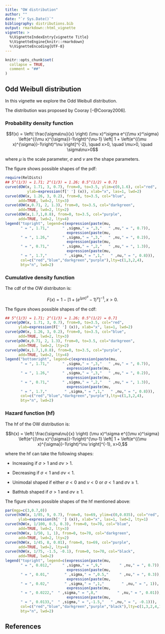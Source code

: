 ```yaml
---
title: "OW distribution"
author: ""
date: "`r Sys.Date()`"
bibliography: distributions.bib
output: rmarkdown::html_vignette
vignette: >
  %\VignetteIndexEntry{vignette Title}
  %\VignetteEngine{knitr::rmarkdown}
  %\VignetteEncoding{UTF-8}
---
```


```r
knitr::opts_chunk$set(
  collapse = TRUE,
  comment = "##"
)
```

## Odd Weibull distribution

In this vignette we explore the Odd Weibull distribution.

The distribution was proposed by Cooray [-@Cooray2006].

### Probability density function 

$$f(x) = \left( \frac{\sigma\nu}{x} \right) (\mu x)^\sigma e^{(\mu x)^\sigma} \left(e^{(\mu x)^{\sigma}}-1\right)^{\nu-1} \left[ 1 + \left(e^{(\mu x)^{\sigma}}-1\right)^\nu \right]^{-2}, \quad x>0, \quad \mu>0, \quad \sigma\nu>0$$

where $\mu$ is the scale parameter, $\sigma$ and $\nu$ are the shape parameters.

The figure shows possible shapes of the pdf: 

```r
require(RelDists)
## 5^(1/3) = 1.71; 2^(1/3) = 1.26; 0.5^(1/2) = 0.71
curve(dOW(x, 1.71, 3, 0.7), from=0, to=3.5, ylim=c(0,1.6), col="red",
          ylab=expression(f[' '] (x)), xlab="x", las=1, lwd=2)
curve(dOW(x, 1.26, 3, 0.2), from=0, to=3.5, col="blue", 
      add=TRUE, lwd=2, lty=3) 
curve(dOW(x,0.71, 2, 1.3), from=0, to=3.5, col="darkgreen", 
      add=TRUE, lwd=2, lty=2)
curve(dOW(x,1.7,1,0.8), from=0, to=3.5, col="purple", 
      add=TRUE, lwd=2, lty=4)
legend("topright", legend=c(expression(paste(mu,
       " = ", 1.71,"      " ,sigma," = ",3,"   " ,nu," = ", 0.7)),
                            expression(paste(mu, 
       " = ", 1.26,"      " ,sigma," = ",3,"   " ,nu," = ", 0.2)),
                            expression(paste(mu,
       " = ", 0.71,"      " ,sigma," = ",2,"   " ,nu," = ", 1.3)),
                            expression(paste(mu,
       " = ", 1.7,"        " ,sigma," = ",1,"   " ,nu," = ", 0.8))),
       col=c("red","blue","darkgreen","purple"),lty=c(1,3,2,4), 
       bty="n", lwd=2)
```


### Cumulative density function 
The cdf of the OW distributon is:

$$F(x) = 1 - \left[ 1 + \left( e^{(\mu x)^{\sigma}} - 1 \right)^\nu \right]^{-1}, x>0.$$

The figure shows possible shapes of the cdf: 

```r
## 5^(1/3) = 1.71; 2^(1/3) = 1.26; 0.5^(1/2) = 0.71
curve(pOW(x, 1.71, 3, 0.7), from=0, to=3.5, col="red",
      ylab=expression(F[' '] (x)), xlab="x", las=1, lwd=2)
curve(pOW(x, 1.26, 3, 0.2), from=0, to=3.5, col="blue", 
      add=TRUE, lwd=2, lty=3) 
curve(pOW(x,0.71, 2, 1.3), from=0, to=3.5, col="darkgreen", 
      add=TRUE, lwd=2, lty=2)
curve(pOW(x,1.7,1,0.8), from=0, to=3.5, col="purple", 
      add=TRUE, lwd=2, lty=4)
legend("bottomright", legend=c(expression(paste(mu, 
       " = ", 1.71,"      " ,sigma," = ",3,"   " ,nu," = ", 0.7)),
                            expression(paste(mu,
       " = ", 1.26,"      " ,sigma," = ",3,"   " ,nu," = ", 0.2)),
                            expression(paste(mu, 
       " = ", 0.71,"      " ,sigma," = ",2,"   " ,nu," = ", 1.3)),
                            expression(paste(mu,
       " = ", 1.7,"        " ,sigma," = ",1,"   " ,nu," = ", 0.8))),
       col=c("red","blue","darkgreen","purple"),lty=c(1,3,2,4), 
       bty="n", lwd=2)
```


### Hazard function (hf)
The hf of the OW distribution is:

$$h(x) = \left( \frac{\sigma\nu}{x} \right) (\mu x)^\sigma e^{(\mu x)^\sigma} \left(e^{(\mu x)^{\sigma}}-1\right)^{\nu-1} \left[ 1 + \left(e^{(\mu x)^{\sigma}}-1\right)^\nu \right]^{-1}, x>0,$$
        
where the hf can take the following shapes:

+ Increasing if $\sigma>1$ and $\sigma\nu>1$.

+ Decreasing if $\sigma<1$ and $\sigma\nu<1$.

+ Unimodal shaped if either $\sigma<0$ and $\nu<0$ or $\sigma<1$ and $\sigma\nu\geq 1$.

+ Bathtub shaped if $\sigma>1$ and $\sigma\nu\geq 1$.
      
The figure shows possible shapes of the hf mentioned above: 

```r
par(mgp=c(3,0.7,0))
curve(hOW(x, 1/85, 9, 0.7), from=0, to=69, ylim=c(0,0.035), col="red",
      ylab=expression(h[' '] (x)), xlab="x", las=1, lwd=2, lty=1)
curve(hOW(x, 1/100, 0.5, 0.3), from=0, to=70, col="blue", 
      add=TRUE, lwd=2, lty=3) 
curve(hOW(x, 1/50, 1, 1), from=0, to=70, col="darkgreen", 
      add=TRUE, lwd=2, lty=2)
curve(hOW(x, 1/45, 8, 0.01), from=0, to=69, col="purple", 
      add=TRUE, lwd=2, lty=4)
curve(hOW(x, 1/75, -1.5, -0.1), from=0, to=70, col="black", 
      add=TRUE, lwd=2)
legend("topright", legend=c(expression(paste(mu, 
       " = ", 0.012,"     " ,sigma," = ",9,"        " ,nu," = ", 0.7)),
                            expression(paste(mu, 
       " = ", 0.01,"       " ,sigma," = ",0.5,"     " ,nu," = ", 0.3)),
                            expression(paste(mu, 
       " = ", 0.02,"       " ,sigma," = ",1,"        " ,nu," = ", 1)),
                            expression(paste(mu, 
       " = ", 0.0222,"  " ,sigma," = ",8,"         " ,nu," = ", 0.01)),
                            expression(paste(mu, 
       " = ", 0.0133,"  " ,sigma," = ",-1.5,"   " ,nu," = ", -0.1))), 
       col=c("red","blue","darkgreen","purple","black"),lty=c(1,3,2,4,1), 
       bty="n", lwd=2)
```

## References